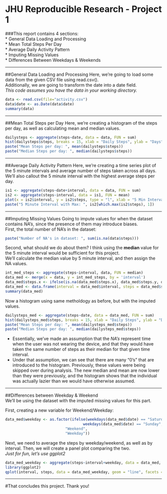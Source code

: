 JHU Reproducible Research - Project 1
=====================================

###This report contains 4 sections:  
* General Data Loading and Processing  
* Mean Total Steps Per Day  
* Average Daily Activity Pattern  
* Imputing Missing Values  
* Differences Between Weekdays & Weekends 

___

##General Data Loading and Processing
Here, we're going to load some data from the given CSV file using read.csv().  
Additionally, we are going to transform the date into a date field.  
*This code assumes you have the data in your working directory.*

```r
data <- read.csv(file="activity.csv")
data$date <- as.Date(data$date)
summary(data)
```
___

##Mean Total Steps per Day
Here, we're creating a histogram of the steps per day, as well as calculating mean and median values.  
```r
dailysteps <- aggregate(steps~date, data = data, FUN = sum)
hist(dailysteps$steps, breaks = 15, xlab = "Daily Steps", ylab = "Days", main = "Breakdown of Steps Per Day")
paste("Mean Steps per day: ", mean(dailysteps$steps))
paste("Median Steps per day: ", median(dailysteps$steps))
```
___

##Average Daily Activity Pattern
Here, we're creating a time series plot of the 5 minute intervals and average number of steps taken across all days.  
We'll also callout the 5 minute interval with the highest average steps per day.
```r
is1 <- aggregate(steps~date+interval, data = data, FUN = sum)
is2 <- aggregate(steps~interval, data = is1, FUN = mean)
plot(x = is2$interval, y = is2$steps, type = "l", xlab = "5 Min Interval", ylab = "Avg Daily Steps", main = "Avg Daily Steps by 5 Min Interval")
paste("5 Minute Interval with Max: ", is2[which.max(is2$steps), 1])
```
___

##Imputing Missing Values
Going to impute values for when the dataset contains *NA's*, since the presence of them may introduce biases.  
First, the total number of NA's in the dataset:  
```r
paste("Number of NA's in dataset: ", sum(is.na(data$steps)))
```
Second, what should we do about them? I think using the **median** value for the 5 minute interval would be sufficient for this project.  
We'll calculate the median value by 5 minute interval, and then assign the NA values.  
```r
int_med_steps <- aggregate(steps~interval, data, FUN = median)
data_med <- merge(x = data, y = int_med_steps, by = 'interval')
data_med$steps.x <- ifelse(is.na(data_med$steps.x), data_med$steps.y, data_med$steps.x)
data_med <- data.frame(interval = data_med$interval, steps = data_med$steps.x, date = data_med$date)
summary(data_med)
```
Now a histogram using same metholdogy as before, but with the imputed values.
```r
dailysteps_med <- aggregate(steps~date, data = data_med, FUN = sum)
hist(dailysteps_med$steps, breaks = 15, xlab = "Daily Steps", ylab = "Days", main = "Breakdown of Steps Per Day")
paste("Mean Steps per day: ", mean(dailysteps_med$steps))
paste("Median Steps per day: ", median(dailysteps_med$steps))
```
* Essentially, we've made an assumption that the *NA's* represent time when the user was not wearing the device, and that they would have taken the same number of steps as their median for that given time interval.  
* Under that assumption, we can see that there are many "0's" that are introduced to the histogram. Previously, these values were being skipped over during analysis. The new median and mean are now lower than they were previously, and the histogram shows that the individual was actually lazier than we would have otherwise assumed.  

___
##Differences between Weekday & Weekend  
We'll be using the dataset with the imputed missing values for this part.  
  
First, creating a new variable for Weekend/Weekday:  
```r
data_med$weekday <- as.factor(ifelse(weekdays(data_med$date) == "Saturday" | 
                                   weekdays(data_med$date) == "Sunday",
                           "Weekend",
                           "Weekday"))
```
Next, we need to average the steps by weekday/weekend, as well as by interval. Then, we will create a panel plot comparing the two.  
*Just for fun, let's use ggplot2*
```r
data_med_weekday <- aggregate(steps~interval+weekday, data = data_med, FUN = mean)
library(ggplot2)
qplot(interval, steps, data = data_med_weekday, geom = "line", facets = weekday~., xlab = "5 Minute Interval", ylab = "Average Steps Taken", main = "Average Steps Taken per 5 Minute Interval")
```

___
#That concludes this project. Thank you!
